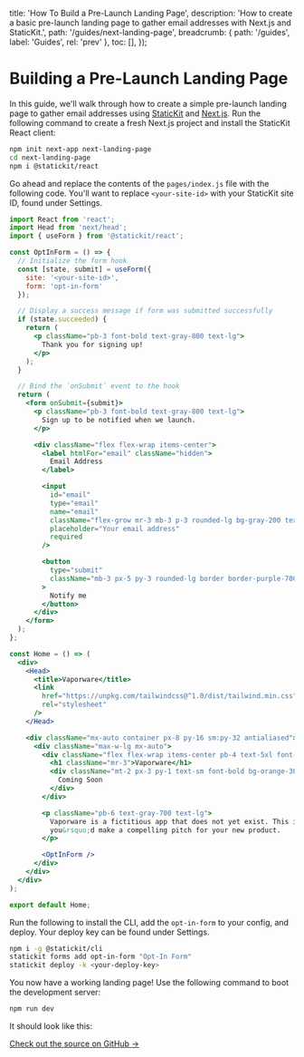 
  title: 'How To Build a Pre-Launch Landing Page',
  description: 'How to create a basic pre-launch landing page to gather email addresses with Next.js and StaticKit.',
  path: '/guides/next-landing-page',
  breadcrumb: {
    path: '/guides',
    label: 'Guides',
    rel: 'prev'
  },
  toc: [],
});

# Building a Pre-Launch Landing Page

In this guide, we'll walk through how to create a simple pre-launch landing page to gather email addresses using [StaticKit](https://statickit.com/) and [Next.js](https://nextjs.org/). Run the following command to create a fresh Next.js project and install the StaticKit React client:

```bash
npm init next-app next-landing-page
cd next-landing-page
npm i @statickit/react
```

Go ahead and replace the contents of the `pages/index.js` file with the following code. You'll want to replace `<your-site-id>` with your StaticKit site ID, found under Settings.

```jsx
import React from 'react';
import Head from 'next/head';
import { useForm } from '@statickit/react';

const OptInForm = () => {
  // Initialize the form hook
  const [state, submit] = useForm({
    site: '<your-site-id>',
    form: 'opt-in-form'
  });

  // Display a success message if form was submitted successfully
  if (state.succeeded) {
    return (
      <p className="pb-3 font-bold text-gray-800 text-lg">
        Thank you for signing up!
      </p>
    );
  }

  // Bind the `onSubmit` event to the hook
  return (
    <form onSubmit={submit}>
      <p className="pb-3 font-bold text-gray-800 text-lg">
        Sign up to be notified when we launch.
      </p>

      <div className="flex flex-wrap items-center">
        <label htmlFor="email" className="hidden">
          Email Address
        </label>

        <input
          id="email"
          type="email"
          name="email"
          className="flex-grow mr-3 mb-3 p-3 rounded-lg bg-gray-200 text-gray-700 text-lg border border-gray-200 focus:outline-none focus:border-gray-500 focus:bg-white"
          placeholder="Your email address"
          required
        />

        <button
          type="submit"
          className="mb-3 px-5 py-3 rounded-lg border border-purple-700 bg-purple-700 text-lg font-bold text-white"
        >
          Notify me
        </button>
      </div>
    </form>
  );
};

const Home = () => (
  <div>
    <Head>
      <title>Vaporware</title>
      <link
        href="https://unpkg.com/tailwindcss@^1.0/dist/tailwind.min.css"
        rel="stylesheet"
      />
    </Head>

    <div className="mx-auto container px-8 py-16 sm:py-32 antialiased">
      <div className="max-w-lg mx-auto">
        <div className="flex flex-wrap items-center pb-4 text-5xl font-bold text-gray-800">
          <h1 className="mr-3">Vaporware</h1>
          <div className="mt-2 px-3 py-1 text-sm font-bold bg-orange-300 text-orange-800 rounded-full">
            Coming Soon
          </div>
        </div>

        <p className="pb-6 text-gray-700 text-lg">
          Vaporware is a fictitious app that does not yet exist. This is where
          you&rsquo;d make a compelling pitch for your new product.
        </p>

        <OptInForm />
      </div>
    </div>
  </div>
);

export default Home;
```

Run the following to install the CLI, add the `opt-in-form` to your config, and deploy. Your deploy key can be found under Settings.

```bash
npm i -g @statickit/cli
statickit forms add opt-in-form "Opt-In Form"
statickit deploy -k <your-deploy-key>
```

You now have a working landing page! Use the following command to boot the development server:

```bash
npm run dev
```

It should look like this:

<BrowserDemo
  url="https://next-landing-page.statickit.now.sh"
  label="next-landing-page.statickit.now.sh"
/>

[Check out the source on GitHub →](https://github.com/unstacked/statickit-examples/tree/master/next-landing-page)
